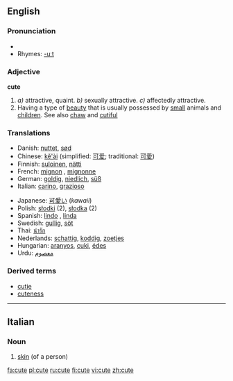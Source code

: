 ==English==

===Pronunciation===
*{{audio|en-us-cute.ogg|Audio (US)}}
*Rhymes: [[Rhymes:English:-uːt|-uːt]]

===Adjective===
'''cute'''

{{en-ad2|'''[[cute]]'''|'''[[cuter]]'''|'''[[cutest]]'''}}

#''a)'' attractive, quaint. ''b)'' sexually attractive. ''c)'' affectedly attractive.
#Having a type of [[beauty]] that is usually possessed by [[small]] animals and [[children]]. See also [[chaw]] and [[cutiful]]

===Translations===
{{top}}
*Danish: [[nuttet]], [[sød]]
*Chinese: [[kě'ài]] (simplified: [[可爱]]; traditional: [[可愛]])
*Finnish: [[suloinen]], [[nätti]]
*French: [[mignon]] {{m}}, [[mignonne]] {{f}}
*German: [[goldig]], [[niedlich]], [[süß]]
*Italian: [[carino]], [[grazioso]]
{{mid}}
*Japanese: [[可愛い]] (''kawaii'')
*Polish: [[słodki]] {{m}} (2), [[słodka]] {{f}} (2)
*Spanish: [[lindo]] {{m}}, [[linda]] {{f}}
*Swedish: [[gullig]], [[söt]]
*Thai: [[น่ารัก]]
*Nederlands: [[schattig]], [[koddig]], [[zoetjes]]
*Hungarian: [[aranyos]], [[cuki]], [[édes]]
*Urdu: [[معصوم]]
{{bottom}}

===Derived terms===
*[[cutie]]
*[[cuteness]]

----

==Italian==

===Noun===
{{it-noun|cut|f|e|i}}

# [[skin]] (of a person)

[[fa:cute]]
[[pl:cute]]
[[ru:cute]]
[[fi:cute]]
[[vi:cute]]
[[zh:cute]]